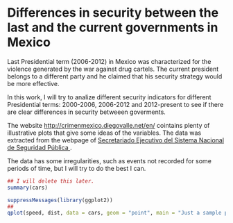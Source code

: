 Differences in security between the last and the current governments in Mexico 
========================================================

Last Presidential term (2006-2012) in Mexico was characterized for the violence generated by the war against drug cartels. The current president belongs to a different party and he claimed that his security strategy would be more effective. 

In this work, I will try to analize different security indicators for different Presidential terms: 2000-2006, 2006-2012 and 2012-present to see if there are clear differences in security betweeen goverments. 

The website <a href="http://crimenmexico.diegovalle.net/en/">http://crimenmexico.diegovalle.net/en/</a> cointains plenty of illustrative plots that give some ideas of the variables. The data was extracted from the webpage of <a href = "http://www.secretariadoejecutivo.gob.mx/es/SecretariadoEjecutivo/Incidencia_Delictiva">Secretariado Ejecutivo del Sistema Nacional de Seguridad Pública </a>.

The data has some irregularities, such as events not recorded for some periods of time, but I will try to do the best I can.

```r
## I will delete this later.
summary(cars)
```

```r
suppressMessages(library(ggplot2))
##
qplot(speed, dist, data = cars, geom = "point", main = "Just a sample plot")
```

